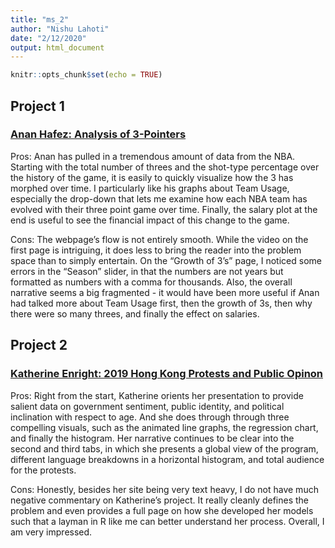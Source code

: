```yaml
---
title: "ms_2"
author: "Nishu Lahoti"
date: "2/12/2020"
output: html_document
---
```


```r
knitr::opts_chunk$set(echo = TRUE)
```

## Project 1
### [Anan Hafez: Analysis of 3-Pointers](https://anan-hafez.shinyapps.io/NBA_App/)

Pros: Anan has pulled in a tremendous amount of data from the NBA. Starting with the total number of threes and the shot-type percentage over the history of the game, it is easily to quickly visualize how the 3 has morphed over time. I particularly like his graphs about Team Usage, especially the drop-down that lets me examine how each NBA team has evolved with their three point game over time. Finally, the salary plot at the end is useful to see the financial impact of this change to the game.


Cons: The webpage's flow is not entirely smooth. While the video on the first page is intriguing, it does less to bring the reader into the problem space than to simply entertain. On the "Growth of 3's" page, I noticed some errors in the "Season" slider, in that the numbers are not years but formatted as numbers with a comma for thousands. Also, the overall narrative seems a big fragmented - it would have been more useful if Anan had talked more about Team Usage first, then the growth of 3s, then why there were so many threes, and finally the effect on salaries.


## Project 2
### [Katherine Enright: 2019 Hong Kong Protests and Public Opinon](https://katherinemenright.shinyapps.io/HK-Protest-Opinion/)


Pros: Right from the start, Katherine orients her presentation to provide salient data on government sentiment, public identity, and political inclination with respect to age. And she does through through three compelling visuals, such as the animated line graphs, the regression chart, and finally the histogram. Her narrative continues to be clear into the second and third tabs, in which she presents a global view of the program, different language breakdowns in a horizontal histogram, and total audience for the protests.

Cons: Honestly, besides her site being very text heavy, I do not have much negative commentary on Katherine's project. It really cleanly defines the problem and even provides a full page on how she developed her models such that a layman in R like me can better understand her process. Overall, I am very impressed.